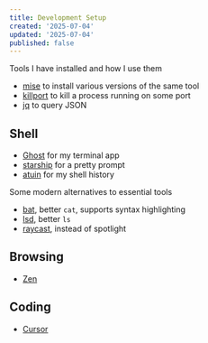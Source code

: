 ```yaml
---
title: Development Setup
created: '2025-07-04'
updated: '2025-07-04'
published: false
---
```


Tools I have installed and how I use them

- [mise](https://github.com/jdx/mise) to install various versions of the same tool
- [killport](https://github.com/jkfran/killport) to kill a process running on some port
- [jq](https://github.com/stedolan/jq) to query JSON

## Shell

- [Ghost](https://github.com/ghostty-org/ghostty) for my terminal app
- [starship](https://starship.rs) for a pretty prompt
- [atuin](https://github.com/atuinsh/atuin) for my shell history

Some modern alternatives to essential tools

- [bat](https://github.com/sharkdp/bat), better `cat`, supports syntax highlighting
- [lsd](https://github.com/lsd-rs/lsd), better `ls`
- [raycast](https://www.raycast.com), instead of spotlight

## Browsing

- [Zen](https://zen-browser.app)

## Coding

- [Cursor](https://cursor.com)
